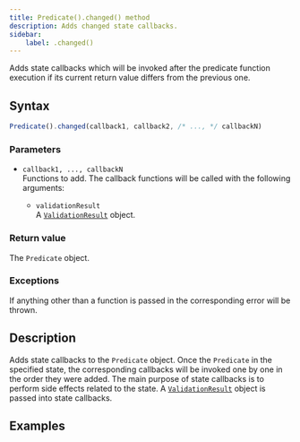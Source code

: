 ```yaml
---
title: Predicate().changed() method
description: Adds changed state callbacks.
sidebar:
    label: .changed()
---
```


Adds state callbacks which will be invoked after the predicate function execution if its current return value differs from the previous one.

## Syntax

```js
Predicate().changed(callback1, callback2, /* ..., */ callbackN)
```

### Parameters

- `callback1, ..., callbackN`
<br/> Functions to add. The callback functions will be called with the following arguments:

    - `validationResult` 
    <br/> A [`ValidationResult`](/api/validation-result) object. 

### Return value

The `Predicate` object. 

### Exceptions

If anything other than a function is passed in the corresponding error will be thrown. 

## Description

Adds state callbacks to the `Predicate` object. Once the `Predicate` in the specified state, the corresponding callbacks will be invoked one by one in the order they were added. The main purpose of state callbacks is to perform side effects related to the state. A [`ValidationResult`](/api/validation-result) object is passed into state callbacks.

## Examples

<Code code={changedCode} lang='js'/>
